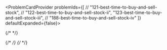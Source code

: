 
<ProblemCardProvider problemIds={[
    // "121-best-time-to-buy-and-sell-stock",
    // "122-best-time-to-buy-and-sell-stock-ii",
    "123-best-time-to-buy-and-sell-stock-iii",
    // "188-best-time-to-buy-and-sell-stock-iv"
]}
 defaultExpanded={false}>

{/* <BestTimeToBuyAndSellStock /> */}

{/* <BestTimeToBuyAndSellStockIi /> */}
<BestTimeToBuyAndSellStockIii />
{/* <BestTimeToBuyAndSellStockIv /> */}
</ProblemCardProvider>